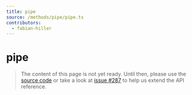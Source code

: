 ```yaml
---
title: pipe
source: /methods/pipe/pipe.ts
contributors:
  - fabian-hiller
---
```


# pipe

> The content of this page is not yet ready. Until then, please use the [source code](https://github.com/fabian-hiller/valibot/blob/main/library/src/methods/pipe/pipe.ts) or take a look at [issue #287](https://github.com/fabian-hiller/valibot/issues/287) to help us extend the API reference.
